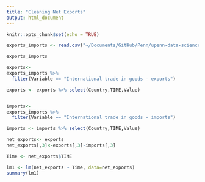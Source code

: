 ```yaml
---
title: "Cleaning Net Exports"
output: html_document
---
```


```r
knitr::opts_chunk$set(echo = TRUE)
```

```r
exports_imports <- read.csv("~/Documents/GitHub/Penn/upenn-data-science-academy/Final Project/OECD NEW DATA USE FROM HERE/monthly imports & exports .csv")
```

```r
exports_imports

exports<- 
exports_imports %>%
  filter(Variable == "International trade in goods - exports")

exports <- exports %>% select(Country,TIME,Value)



```
```r
imports<- 
exports_imports %>%
  filter(Variable == "International trade in goods - imports")

imports <- imports %>% select(Country,TIME,Value)

```

```r
net_exports<- exports
net_exports[,3]<-exports[,3]-imports[,3]

Time <- net_exports$TIME
```

```r
lm1 <- lm(net_exports ~ Time, data=net_exports)
summary(lm1)
```

